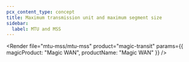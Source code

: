```yaml
---
pcx_content_type: concept
title: Maximum transmission unit and maximum segment size
sidebar:
  label: MTU and MSS
---
```



<Render
	file="mtu-mss/mtu-mss"
	product="magic-transit"
	params={{
		magicProduct: "Magic WAN",
		productName: "Magic WAN"
		}}
/>
